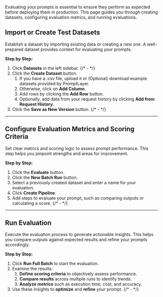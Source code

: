 Evaluating your prompts is essential to ensure they perform as expected before deploying them in production. This page guides you through creating datasets, configuring evaluation metrics, and running evaluations.

## Import or Create Test Datasets

Establish a dataset by importing existing data or creating a new one. A well-prepared dataset provides context for evaluating your prompts.

**Step by Step:**

1. Click **Datasets** in the left sidebar.
   {/* - <!-- Insert screenshot of the sidebar with "Datasets" highlighted --> */}
2. Click the **Create Dataset** button.
   1. If you have a .csv file, upload it or (Optional) download example datasets provided by PromptLayer.
   2. Otherwise, click on **Add Column**.
   3. Add rows by clicking the **Add Row** button.
   4. Optionally, add data from your request history by clicking **Add from Request History**.
3. Click the **Save as New Version** button.
   {/* - <!-- Insert screenshot of the dataset creation interface --> */}

---

## Configure Evaluation Metrics and Scoring Criteria

Set clear metrics and scoring logic to assess prompt performance. This step helps you pinpoint strengths and areas for improvement.

**Step by Step:**

1. Click the **Evaluate** button.
2. Click the **New Batch Run** button.
3. Select a previously created dataset and enter a name for your evaluation.
4. Click **Create Pipeline**.
5. Add steps to evaluate your prompt, such as comparing outputs or calculating a score.
   {/* - <!-- Insert screenshot or gif of the evaluation pipeline configuration --> */}

---

## Run Evaluation

Execute the evaluation process to generate actionable insights. This helps you compare outputs against expected results and refine your prompts accordingly.

**Step by Step:**

1. Click **Run Full Batch** to start the evaluation.
2. Examine the results:
   1. **Define scoring criteria** to objectively assess performance.
   2. **Compare results** across multiple runs to identify trends.
   3. **Analyze metrics** such as execution time, cost, and accuracy.
3. Use these insights to **optimize** and **refine** your prompt.
   {/* - <!-- Insert screenshot of evaluation results with key metrics highlighted --> */}
